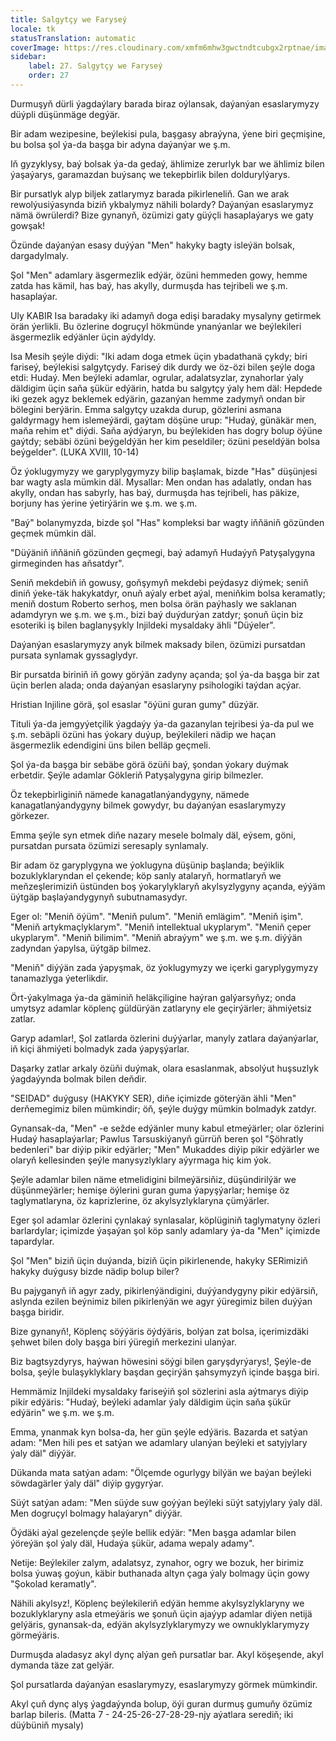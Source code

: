 ```yaml
---
title: Salgytçy we Faryseý
locale: tk
statusTranslation: automatic
coverImage: https://res.cloudinary.com/xmfm6mhw3gwctndtcubgx2rptnae/image/upload/v1740468922/small_cover_tratado_de_psicologia_revolucionaria_a4c0dca4e0.webp
sidebar:
    label: 27. Salgytçy we Faryseý
    order: 27
---
```

Durmuşyň dürli ýagdaýlary barada biraz oýlansak, daýanýan esaslarymyzy düýpli düşünmäge degýär.

Bir adam wezipesine, beýlekisi pula, başgasy abraýyna, ýene biri geçmişine, bu bolsa şol ýa-da başga bir adyna daýanýar we ş.m.

Iň gyzyklysy, baý bolsak ýa-da gedaý, ählimize zerurlyk bar we ählimiz bilen ýaşaýarys, garamazdan buýsanç we tekepbirlik bilen doldurylýarys.

Bir pursatlyk alyp biljek zatlarymyz barada pikirleneliň. Gan we arak rewolýusiýasynda biziň ykbalymyz nähili bolardy? Daýanýan esaslarymyz nämä öwrülerdi? Bize gynanyň, özümizi gaty güýçli hasaplaýarys we gaty gowşak!

Özünde daýanýan esasy duýýan "Men" hakyky bagty isleýän bolsak, dargadylmaly.

Şol "Men" adamlary äsgermezlik edýär, özüni hemmeden gowy, hemme zatda has kämil, has baý, has akylly, durmuşda has tejribeli we ş.m. hasaplaýar.

Uly KABIR Isa baradaky iki adamyň doga edişi baradaky mysalyny getirmek örän ýerlikli. Bu özlerine dogruçyl hökmünde ynanýanlar we beýlekileri äsgermezlik edýänler üçin aýdyldy.

Isa Mesih şeýle diýdi: "Iki adam doga etmek üçin ybadathanä çykdy; biri fariseý, beýlekisi salgytçydy. Fariseý dik durdy we öz-özi bilen şeýle doga etdi: Hudaý. Men beýleki adamlar, ogrular, adalatsyzlar, zynahorlar ýaly däldigim üçin saňa şükür edýärin, hatda bu salgytçy ýaly hem däl: Hepdede iki gezek agyz beklemek edýärin, gazanýan hemme zadymyň ondan bir bölegini berýärin. Emma salgytçy uzakda durup, gözlerini asmana galdyrmagy hem islemeýärdi, gaýtam döşüne urup: "Hudaý, günäkär men, maňa rehim et" diýdi. Saňa aýdýaryn, bu beýlekiden has dogry bolup öýüne gaýtdy; sebäbi özüni beýgeldýän her kim peseldiler; özüni peseldýän bolsa beýgelder". (LUKA XVIII, 10-14)

Öz ýoklugymyzy we garyplygymyzy bilip başlamak, bizde "Has" düşünjesi bar wagty asla mümkin däl. Mysallar: Men ondan has adalatly, ondan has akylly, ondan has sabyrly, has baý, durmuşda has tejribeli, has päkize, borjuny has ýerine ýetirýärin we ş.m. we ş.m.

"Baý" bolanymyzda, bizde şol "Has" kompleksi bar wagty iňňäniň gözünden geçmek mümkin däl.

"Düýäniň iňňäniň gözünden geçmegi, baý adamyň Hudaýyň Patyşalygyna girmeginden has aňsatdyr".

Seniň mekdebiň iň gowusy, goňşymyň mekdebi peýdasyz diýmek; seniň diniň ýeke-täk hakykatdyr, onuň aýaly erbet aýal, meniňkim bolsa keramatly; meniň dostum Roberto serhoş, men bolsa örän paýhasly we saklanan adamdyryn we ş.m. we ş.m., bizi baý duýdurýan zatdyr; şonuň üçin biz esoteriki iş bilen baglanyşykly Injildeki mysaldaky ähli "Düýeler".

Daýanýan esaslarymyzy anyk bilmek maksady bilen, özümizi pursatdan pursata synlamak gyssaglydyr.

Bir pursatda biriniň iň gowy görýän zadyny açanda; şol ýa-da başga bir zat üçin berlen alada; onda daýanýan esaslaryny psihologiki taýdan açýar.

Hristian Injiline görä, şol esaslar "öýüni guran gumy" düzýär.

Tituli ýa-da jemgyýetçilik ýagdaýy ýa-da gazanylan tejribesi ýa-da pul we ş.m. sebäpli özüni has ýokary duýup, beýlekileri nädip we haçan äsgermezlik edendigini üns bilen belläp geçmeli.

Şol ýa-da başga bir sebäbe görä özüňi baý, şondan ýokary duýmak erbetdir. Şeýle adamlar Gökleriň Patyşalygyna girip bilmezler.

Öz tekepbirliginiň nämede kanagatlanýandygyny, nämede kanagatlanýandygyny bilmek gowydyr, bu daýanýan esaslarymyzy görkezer.

Emma şeýle syn etmek diňe nazary mesele bolmaly däl, eýsem, göni, pursatdan pursata özümizi seresaply synlamaly.

Bir adam öz garyplygyna we ýoklugyna düşünip başlanda; beýiklik bozuklyklaryndan el çekende; köp sanly atalaryň, hormatlaryň we meňzeşlerimiziň üstünden boş ýokarylyklaryň akylsyzlygyny açanda, eýýäm üýtgäp başlaýandygynyň subutnamasydyr.

Eger ol: "Meniň öýüm". "Meniň pulum". "Meniň emlägim". "Meniň işim". "Meniň artykmaçlyklarym". "Meniň intellektual ukyplarym". "Meniň çeper ukyplarym". "Meniň bilimim". "Meniň abraýym" we ş.m. we ş.m. diýýän zadyndan ýapylsa, üýtgäp bilmez.

"Meniň" diýýän zada ýapyşmak, öz ýoklugymyzy we içerki garyplygymyzy tanamazlyga ýeterlikdir.

Ört-ýakylmaga ýa-da gäminiň heläkçiligine haýran galýarsyňyz; onda umytsyz adamlar köplenç güldürýän zatlaryny ele geçirýärler; ähmiýetsiz zatlar.

Garyp adamlar!, Şol zatlarda özlerini duýýarlar, manyly zatlara daýanýarlar, iň kiçi ähmiýeti bolmadyk zada ýapyşýarlar.

Daşarky zatlar arkaly özüňi duýmak, olara esaslanmak, absolýut huşsuzlyk ýagdaýynda bolmak bilen deňdir.

"SEIDAD" duýgusy (HAKYKY SER), diňe içimizde göterýän ähli "Men" derňemegimiz bilen mümkindir; öň, şeýle duýgy mümkin bolmadyk zatdyr.

Gynansak-da, "Men" -e sežde edýänler muny kabul etmeýärler; olar özlerini Hudaý hasaplaýarlar; Pawlus Tarsuskiýanyň gürrüň beren şol "Şöhratly bedenleri" bar diýip pikir edýärler; "Men" Mukaddes diýip pikir edýärler we olaryň kellesinden şeýle manysyzlyklary aýyrmaga hiç kim ýok.

Şeýle adamlar bilen näme etmelidigini bilmeýärsiňiz, düşündirilýär we düşünmeýärler; hemişe öýlerini guran guma ýapyşýarlar; hemişe öz taglymatlaryna, öz kaprizlerine, öz akylsyzlyklaryna çümýärler.

Eger şol adamlar özlerini çynlakaý synlasalar, köplüginiň taglymatyny özleri barlardylar; içimizde ýaşaýan şol köp sanly adamlary ýa-da "Men" içimizde tapardylar.

Şol "Men" biziň üçin duýanda, biziň üçin pikirlenende, hakyky SERimiziň hakyky duýgusy bizde nädip bolup biler?

Bu pajyganyň iň agyr zady, pikirlenýändigini, duýýandygyny pikir edýärsiň, aslynda ezilen beýnimiz bilen pikirlenýän we agyr ýüregimiz bilen duýýan başga biridir.

Bize gynanyň!, Köplenç söýýäris öýdýäris, bolýan zat bolsa, içerimizdäki şehwet bilen doly başga biri ýüregiň merkezini ulanýar.

Biz bagtsyzdyrys, haýwan höwesini söýgi bilen garyşdyrýarys!, Şeýle-de bolsa, şeýle bulaşyklyklary başdan geçirýän şahsymyzyň içinde başga biri.

Hemmämiz Injildeki mysaldaky fariseýiň şol sözlerini asla aýtmarys diýip pikir edýäris: "Hudaý, beýleki adamlar ýaly däldigim üçin saňa şükür edýärin" we ş.m. we ş.m.

Emma, ​​ynanmak kyn bolsa-da, her gün şeýle edýäris. Bazarda et satýan adam: "Men hili pes et satýan we adamlary ulanýan beýleki et satyjylary ýaly däl" diýýär.

Dükanda mata satýan adam: "Ölçemde ogurlygy bilýän we baýan beýleki söwdagärler ýaly däl" diýip gygyrýar.

Süýt satýan adam: "Men süýde suw goýýan beýleki süýt satyjylary ýaly däl. Men dogruçyl bolmagy halaýaryn" diýýär.

Öýdäki aýal gezelençde şeýle bellik edýär: "Men başga adamlar bilen ýöreýän şol ýaly däl, Hudaýa şükür, adama wepaly adamy".

Netije: Beýlekiler zalym, adalatsyz, zynahor, ogry we bozuk, her birimiz bolsa ýuwaş goýun, käbir buthanada altyn çaga ýaly bolmagy üçin gowy "Şokolad keramatly".

Nähili akylsyz!, Köplenç beýlekileriň edýän hemme akylsyzlyklaryny we bozuklyklaryny asla etmeýäris we şonuň üçin ajaýyp adamlar diýen netijä gelýäris, gynansak-da, edýän akylsyzlyklarymyzy we ownuklyklarymyzy görmeýäris.

Durmuşda aladasyz akyl dynç alýan geň pursatlar bar. Akyl köşeşende, akyl dymanda täze zat gelýär.

Şol pursatlarda daýanýan esaslarymyzy, esaslarymyzy görmek mümkindir.

Akyl çuň dynç alyş ýagdaýynda bolup, öýi guran durmuş gumuňy özümiz barlap bileris. (Matta 7 - 24-25-26-27-28-29-njy aýatlara serediň; iki düýbüniň mysaly)

